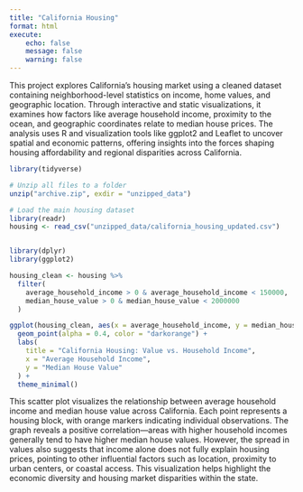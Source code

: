 ```yaml
---
title: "California Housing"
format: html
execute:
    echo: false
    message: false
    warning: false
---
```


This project explores California’s housing market using a cleaned dataset containing neighborhood-level statistics on income, home values, and geographic location. Through interactive and static visualizations, it examines how factors like average household income, proximity to the ocean, and geographic coordinates relate to median house prices. The analysis uses R and visualization tools like ggplot2 and Leaflet to uncover spatial and economic patterns, offering insights into the forces shaping housing affordability and regional disparities across California.

```r

library(tidyverse)

# Unzip all files to a folder
unzip("archive.zip", exdir = "unzipped_data")

# Load the main housing dataset
library(readr)
housing <- read_csv("unzipped_data/california_housing_updated.csv")


library(dplyr)
library(ggplot2)

housing_clean <- housing %>%
  filter(
    average_household_income > 0 & average_household_income < 150000,
    median_house_value > 0 & median_house_value < 2000000
  )

ggplot(housing_clean, aes(x = average_household_income, y = median_house_value)) +
  geom_point(alpha = 0.4, color = "darkorange") +
  labs(
    title = "California Housing: Value vs. Household Income",
    x = "Average Household Income",
    y = "Median House Value"
  ) +
  theme_minimal()


```

This scatter plot visualizes the relationship between average household income and median house value across California. Each point represents a housing block, with orange markers indicating individual observations. The graph reveals a positive correlation—areas with higher household incomes generally tend to have higher median house values. However, the spread in values also suggests that income alone does not fully explain housing prices, pointing to other influential factors such as location, proximity to urban centers, or coastal access. This visualization helps highlight the economic diversity and housing market disparities within the state.
